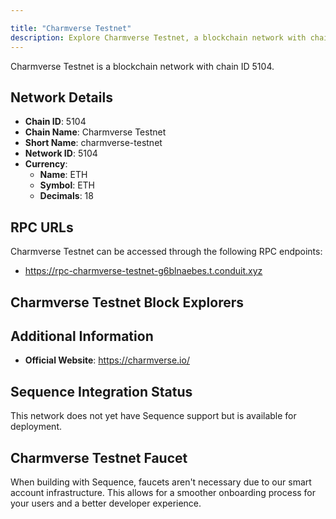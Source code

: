 ```yaml
---

title: "Charmverse Testnet"
description: Explore Charmverse Testnet, a blockchain network with chain ID 5104. Learn about its native currency, ETH, and how to interact with the network.
---
```




Charmverse Testnet is a blockchain network with chain ID 5104.

## Network Details

- **Chain ID**: 5104
- **Chain Name**: Charmverse Testnet
- **Short Name**: charmverse-testnet
- **Network ID**: 5104
- **Currency**: 
  - **Name**: ETH
  - **Symbol**: ETH
  - **Decimals**: 18

## RPC URLs

Charmverse Testnet can be accessed through the following RPC endpoints:

- https://rpc-charmverse-testnet-g6blnaebes.t.conduit.xyz

## Charmverse Testnet Block Explorers



## Additional Information

- **Official Website**: https://charmverse.io/

## Sequence Integration Status

This network does not yet have Sequence support but is available for deployment.

## Charmverse Testnet Faucet

When building with Sequence, faucets aren't necessary due to our smart account infrastructure. This allows for a smoother onboarding process for your users and a better developer experience.
